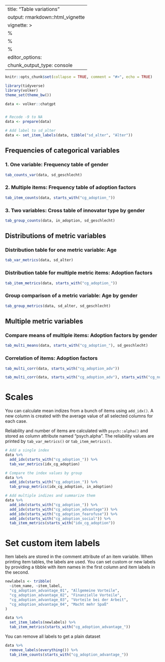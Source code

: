 
---
title: "Table variations"
output: rmarkdown::html_vignette
vignette: >
  %\VignetteIndexEntry{Table variations}
  %\VignetteEncoding{UTF-8}
  %\VignetteEngine{knitr::rmarkdown}
editor_options: 
  chunk_output_type: console
---

```r
knitr::opts_chunk$set(collapse = TRUE, comment = "#>", echo = TRUE)

library(tidyverse)
library(volker)
theme_set(theme_bw())

data <- volker::chatgpt


# Recode -9 to NA
data <- prepare(data)

# Add label to sd_alter
data <- set_item_labels(data, tibble("sd_alter", "Alter"))
```

## Frequencies of categorical variables

### 1. One variable: Frequency table of gender
```r
tab_counts_var(data, sd_geschlecht)
```

### 2. Multiple items: Frequency table of adoption factors
```r
tab_item_counts(data, starts_with("cg_adoption_"))
```


### 3. Two variables: Cross table of innovator type by gender

```r
tab_group_counts(data, in_adoption, sd_geschlecht)
```

## Distributions of metric variables

### Distribution table for one metric variable: Age
```r
tab_var_metrics(data, sd_alter)
```

### Distribution table for multiple metric items: Adoption factors
```r
tab_item_metrics(data, starts_with("cg_adoption_"))
```


### Group comparison of a metric variable: Age by gender

```r
tab_group_metrics(data, sd_alter, sd_geschlecht)
```

## Multiple metric variables

### Compare means of multiple items: Adoption factors by gender
```r
tab_multi_means(data, starts_with("cg_adoption_"), sd_geschlecht)
```

### Correlation of items: Adoption factors
```r
tab_multi_corr(data, starts_with("cg_adoption_adv"))

tab_multi_corr(data, starts_with("cg_adoption_adv"), starts_with("cg_nutzen"))
```

# Scales

You can calculate mean indizes from a bunch of items using `add_idx()`. 
A new column is created with the average value of all selected columns
for each case. 

Reliability and number of items are calculated with `psych::alpha()`
and stored as column attribute named "psych.alpha". The reliability values 
are printed by `tab_var_metrics()` or `tab_item_metrics()`.


```r
# Add a single index
data %>%
  add_idx(starts_with("cg_adoption_")) %>%
  tab_var_metrics(idx_cg_adoption)

# Compare the index values by group
data %>%
  add_idx(starts_with("cg_adoption_")) %>%
  tab_group_metrics(idx_cg_adoption, in_adoption)
```


```r
# Add multiple indizes and summarize them
data %>%
  add_idx(starts_with("cg_adoption_")) %>%
  add_idx(starts_with("cg_adoption_advantage")) %>%
  add_idx(starts_with("cg_adoption_fearofuse")) %>%
  add_idx(starts_with("cg_adoption_social")) %>%
  tab_item_metrics(starts_with("idx_cg_adoption"))
```


# Set custom item labels

Item labels are stored in the comment attribute of an item variable. 
When printing item tables, the labels are used. You can set custom or 
new labels by providing a tibble with item names in the first column
and item labels in the second.

```r
newlabels <- tribble(
  ~item_name, ~item_label,
  "cg_adoption_advantage_01", "Allgemeine Vorteile",
  "cg_adoption_advantage_02", "Finanzielle Vorteile",
  "cg_adoption_advantage_03", "Vorteile bei der Arbeit",
  "cg_adoption_advantage_04", "Macht mehr Spaß"
)

data %>%
  set_item_labels(newlabels) %>%
  tab_item_metrics(starts_with("cg_adoption_advantage_"))
```


You can remove all labels to get a plain dataset

```r
data %>%
  remove_labels(everything()) %>%
  tab_item_counts(starts_with("cg_adoption_advantage_"))
```

